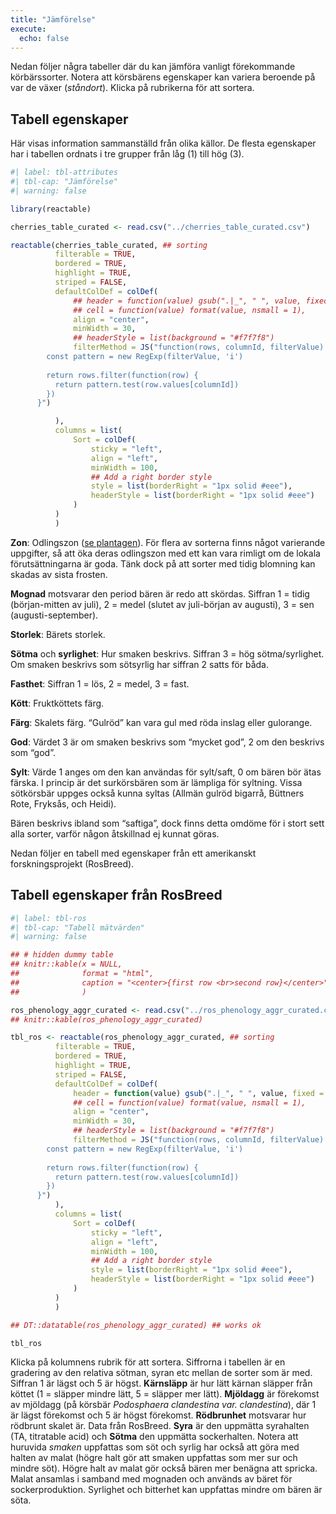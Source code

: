 ```yaml
---
title: "Jämförelse"
execute:
  echo: false
---
```


Nedan följer några tabeller där du kan jämföra vanligt förekommande körbärssorter. Notera att körsbärens egenskaper kan variera beroende på var de växer (_ståndort_). Klicka på rubrikerna för att sortera.

## Tabell egenskaper

Här visas information sammanställd från olika källor. De flesta egenskaper har i tabellen ordnats i tre grupper från låg (1) till hög (3). 

::: {.column-screen}

```r
#| label: tbl-attributes
#| tbl-cap: "Jämförelse"
#| warning: false

library(reactable)

cherries_table_curated <- read.csv("../cherries_table_curated.csv")

reactable(cherries_table_curated, ## sorting
          filterable = TRUE,
          bordered = TRUE,
          highlight = TRUE,
          striped = FALSE,
          defaultColDef = colDef(
              ## header = function(value) gsub(".|_", " ", value, fixed = TRUE),
              ## cell = function(value) format(value, nsmall = 1),
              align = "center",
              minWidth = 30,
              ## headerStyle = list(background = "#f7f7f8")
              filterMethod = JS("function(rows, columnId, filterValue) {
        const pattern = new RegExp(filterValue, 'i')
        
        return rows.filter(function(row) {
          return pattern.test(row.values[columnId])
        })
      }")

          ),
          columns = list(
              Sort = colDef(
                  sticky = "left",
                  align = "left",
                  minWidth = 100,
                  ## Add a right border style
                  style = list(borderRight = "1px solid #eee"),
                  headerStyle = list(borderRight = "1px solid #eee")
              )
          )
          )

``` 

:::


**Zon**: Odlingszon ([se plantagen](https://www.plantagen.se/vaxtzoner.html)). För flera av sorterna finns något varierande uppgifter, så att öka deras odlingszon med ett kan vara rimligt om de lokala förutsättningarna är goda. Tänk dock på att sorter med tidig blomning kan skadas av sista frosten.

**Mognad** motsvarar den period bären är redo att skördas. Siffran 1 = tidig (början-mitten av juli), 2 = medel (slutet av juli-början av augusti), 3 = sen (augusti-september).

<!-- Mognad mm "Mognadstiden för körsbär anges i veckor av körsbärstiden, från körsbärsvecka 1 till 8. När körsbärstiden infaller varierar mellan åren beroende på väder och vind. Ofta börjar de tidigaste körsbären mogna vid midsommartid i södra Sverige. Tidiga körsbär mognar körsbärsvecka 1–2, medelsena vecka 3–5, sena vecka 6–8." -->
<!-- 1 korsbärsvecka = 15 dagar2? -->
<!-- tidiga mognar körsbärsvecka 1–2, medelsena vecka 3–5, sena vecka 6–8 -->
<!-- Midsommar = 20–26 juni -->

**Storlek**: Bärets storlek.

**Sötma** och **syrlighet**: Hur smaken beskrivs. Siffran 3 = hög sötma/syrlighet. Om smaken beskrivs som sötsyrlig har siffran 2 satts för båda.

**Fasthet**: Siffran 1 = lös, 2 = medel, 3 = fast.

**Kött**: Fruktköttets färg.

**Färg**: Skalets färg. "Gulröd" kan vara gul med röda inslag eller gulorange.

**God**: Värdet 3 är om smaken beskrivs som "mycket god", 2 om den beskrivs som "god".

**Sylt**: Värde 1 anges om den kan användas för sylt/saft, 0 om bären bör ätas färska. I princip är det surkörsbären som är lämpliga för syltning. Vissa sötkörsbär uppges också kunna syltas (Allmän gulröd bigarrå, Büttners Rote, Fryksås, och Heidi).

Bären beskrivs ibland som "saftiga", dock finns detta omdöme för i stort sett alla sorter, varför någon åtskillnad ej kunnat göras.
 


<!-- Smaken när den uppges beskrivs oftast som god. Ibland mycket god. Svårt att särskilja. "Sötsyrlig" => 2 2. Söt => 3 + ? -->

Nedan följer en tabell med egenskaper från ett amerikanskt forskningsprojekt (RosBreed).

## Tabell egenskaper från RosBreed

<!-- Refer to table \@ref(tab:mytbl-2) -->
<!-- <caption>(#tab:mytbl-2) This is my table</caption> -->

```r
#| label: tbl-ros
#| tbl-cap: "Tabell mätvärden"
#| warning: false

## # hidden dummy table
## knitr::kable(x = NULL, 
##              format = "html",
##              caption = "<center>{first row <br>second row}</center>"
##              )

ros_phenology_aggr_curated <- read.csv("../ros_phenology_aggr_curated.csv")
## knitr::kable(ros_phenology_aggr_curated)

tbl_ros <- reactable(ros_phenology_aggr_curated, ## sorting
          filterable = TRUE,
          bordered = TRUE,
          highlight = TRUE,
          striped = FALSE,
          defaultColDef = colDef(
              header = function(value) gsub(".|_", " ", value, fixed = TRUE),
              ## cell = function(value) format(value, nsmall = 1),
              align = "center",
              minWidth = 30,
              ## headerStyle = list(background = "#f7f7f8")
              filterMethod = JS("function(rows, columnId, filterValue) {
        const pattern = new RegExp(filterValue, 'i')
        
        return rows.filter(function(row) {
          return pattern.test(row.values[columnId])
        })
      }")
          ),
          columns = list(
              Sort = colDef(
                  sticky = "left",
                  align = "left",
                  minWidth = 100,
                  ## Add a right border style
                  style = list(borderRight = "1px solid #eee"),
                  headerStyle = list(borderRight = "1px solid #eee")
              )
          )
          )

## DT::datatable(ros_phenology_aggr_curated) ## works ok

tbl_ros

```

Klicka på kolumnens rubrik för att sortera. Siffrorna i tabellen är en gradering av den relativa sötman, syran etc mellan de sorter som är med. Siffran 1 är lägst och 5 är högst. **Kärnsläpp** är hur lätt kärnan släpper från köttet (1 = släpper mindre lätt, 5 = släpper mer lätt). **Mjöldagg** är förekomst av mjöldagg (på körsbär _Podosphaera clandestina var. clandestina_), där 1 är lägst förekomst och 5 är högst förekomst. **Rödbrunhet** motsvarar hur rödbrunt skalet är. Data från RosBreed. **Syra** är den uppmätta syrahalten (TA, titratable acid) och **Sötma** den uppmätta sockerhalten. Notera att huruvida _smaken_ uppfattas som söt och syrlig har också att göra med halten av malat (högre halt gör att smaken uppfattas som mer sur och mindre söt). Högre halt av malat gör också bären mer benägna att spricka. Malat ansamlas i samband med mognaden och används av bäret för sockerproduktion. Syrlighet och bitterhet kan uppfattas mindre om bären är söta.

<!-- Rödbrunhet kopplat till köttets färg. Med enstaka undantag är rödbrunhet 1-3 vitt, rosa eller orange; 4-5 orange, rött, eller mörkrött kött. Alla mörkröda har 4-5. Orange 1-4, rosa 1-3, rött 1-5, vitt (få) 2. -->

<!-- In sweet cherry, malate accumulates at the highest levels during stage III (coinciding with expansion and ripening) and is used for gluconeogenesis -->

<!-- The crack-promoting component in sweet cherry juice was malic acid. -->

<!-- The growth of whole cherries can usually be described as consisting of three stages (I–III) that are depicted as a double-sigmoidal curve. This arises from a slowing of the growth of the flesh and endocarp during stage II (Marshall, 1954). During each growth stage, distinct changes occur.  During stage I, there is a large increase in size of each part of the pericarp; and cell division in this is largely restricted to this period. In the seed, the integuments and nucellus reach their final size. During stage II, the endocarp hardens and the endosperm and embryo grow. During stage III, there is a large increase in fruit volume brought about by cell expansion in the flesh, and it ripens (Marshall, 1954). In the edible part softening, coloration, and the accumulation of glucose, fructose, and sorbitol occur during ripening (Marshall, 1954; Gao et al., 2003). n cherry flesh, malate/malic acid accounts for most of its organic acid content (Girard and Kopp, 1998). The abundance of malate was highest in the flesh and, on a whole fruit basis, most of it accumulated during stage III (Fig. 3). -->
<!-- From: Phosphoenolpyruvate carboxykinase in cherry (Prunus avium L.) fruit during development    September 2011Journal of Experimental Botany 62(15):5357-65  DOI:10.1093/jxb/err189 -->


<!-- Podosphaera clandestina var. clandestina (powdery mildew of cherry) -->
<!-- incidence of foliar powdery mildew rated on a 0-5 scale where 0 means no infection and 5 is 100% infection -->

